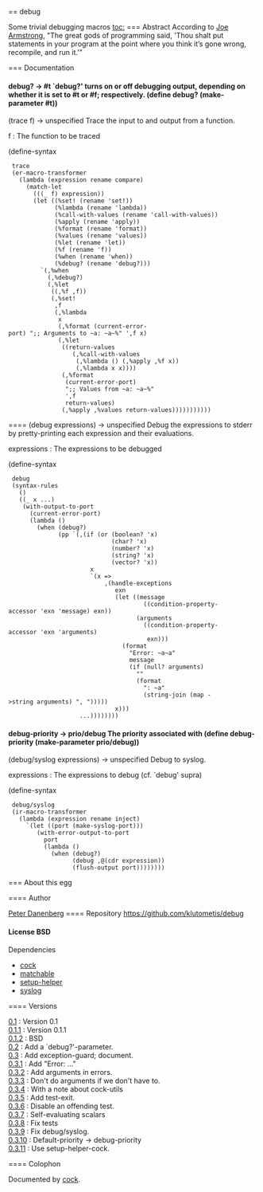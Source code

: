 == debug

Some trivial debugging macros
[[toc:]]
=== Abstract
According to [[http://books.google.com/books?id=nneBa6-mWfgC&lpg=PA227&ots=gEvyGdNW3u&dq=%22thou%20shalt%20put%20printf%22&pg=PA227#v=onepage&q=%22thou%20shalt%20put%20printf%22&f=false|Joe Armstrong]], "The great gods of programming said, 'Thou shalt put {{printf}}
statements in your program at the point where you think it’s gone
wrong, recompile, and run it.'"


=== Documentation
==== {{debug?}}
<parameter>debug? → #t</parameter>
`debug?' turns on or off debugging output, depending on whether
it is set to #t or #f; respectively.
<enscript highlight="scheme">(define debug? (make-parameter #t))
</enscript>
==== {{trace}}
<syntax>(trace f) → unspecified</syntax>
Trace the input to and output from a function.
; f : The function to be traced
<enscript highlight="scheme">(define-syntax
  trace
  (er-macro-transformer
    (lambda (expression rename compare)
      (match-let
        (((_ f) expression))
        (let ((%set! (rename 'set!))
              (%lambda (rename 'lambda))
              (%call-with-values (rename 'call-with-values))
              (%apply (rename 'apply))
              (%format (rename 'format))
              (%values (rename 'values))
              (%let (rename 'let))
              (%f (rename 'f))
              (%when (rename 'when))
              (%debug? (rename 'debug?)))
          `(,%when
            (,%debug?)
            (,%let
             ((,%f ,f))
             (,%set!
              ,f
              (,%lambda
               x
               (,%format (current-error-port) ";; Arguments to ~a: ~a~%" ',f x)
               (,%let
                ((return-values
                   (,%call-with-values
                    (,%lambda () (,%apply ,%f x))
                    (,%lambda x x))))
                (,%format
                 (current-error-port)
                 ";; Values from ~a: ~a~%"
                 ',f
                 return-values)
                (,%apply ,%values return-values)))))))))))
</enscript>
==== {{debug}}
<syntax>(debug expressions) → unspecified</syntax>
Debug the expressions to stderr by pretty-printing each
expression and their evaluations.
; expressions : The expressions to be debugged
<enscript highlight="scheme">(define-syntax
  debug
  (syntax-rules
    ()
    ((_ x ...)
     (with-output-to-port
       (current-error-port)
       (lambda ()
         (when (debug?)
               (pp `(,(if (or (boolean? 'x)
                              (char? 'x)
                              (number? 'x)
                              (string? 'x)
                              (vector? 'x))
                        x
                        `(x =>
                            ,(handle-exceptions
                               exn
                               (let ((message
                                       ((condition-property-accessor 'exn 'message) exn))
                                     (arguments
                                       ((condition-property-accessor 'exn 'arguments)
                                        exn)))
                                 (format
                                   "Error: ~a~a"
                                   message
                                   (if (null? arguments)
                                     ""
                                     (format
                                       ": ~a"
                                       (string-join (map ->string arguments) ", ")))))
                               x)))
                     ...))))))))
</enscript>
==== {{debug-priority}}
<parameter>debug-priority → prio/debug</parameter>
The priority associated with {{debug/syslog}}
<enscript highlight="scheme">(define debug-priority (make-parameter prio/debug))
</enscript>
==== {{debug/syslog}}
<syntax>(debug/syslog expressions) → unspecified</syntax>
Debug to syslog.
; expressions : The expressions to debug (cf. `debug' supra)
<enscript highlight="scheme">(define-syntax
  debug/syslog
  (ir-macro-transformer
    (lambda (expression rename inject)
      `(let ((port (make-syslog-port)))
         (with-error-output-to-port
           port
           (lambda ()
             (when (debug?)
                   (debug ,@(cdr expression))
                   (flush-output port))))))))
</enscript>
=== About this egg

==== Author

[[/users/klutometis|Peter Danenberg]]
==== Repository
[[https://github.com/klutometis/debug]]
==== License
BSD
==== Dependencies
* [[cock]]
* [[matchable]]
* [[setup-helper]]
* [[syslog]]

==== Versions
; [[https://github.com/klutometis/debug/releases/tag/0.1|0.1]] : Version 0.1
; [[https://github.com/klutometis/debug/releases/tag/0.1.1|0.1.1]] : Version 0.1.1
; [[https://github.com/klutometis/debug/releases/tag/0.1.2|0.1.2]] : BSD
; [[https://github.com/klutometis/debug/releases/tag/0.2|0.2]] : Add a `debug?'-parameter.
; [[https://github.com/klutometis/debug/releases/tag/0.3|0.3]] : Add exception-guard; document.
; [[https://github.com/klutometis/debug/releases/tag/0.3.1|0.3.1]] : Add "Error: ..."
; [[https://github.com/klutometis/debug/releases/tag/0.3.2|0.3.2]] : Add arguments in errors.
; [[https://github.com/klutometis/debug/releases/tag/0.3.3|0.3.3]] : Don't do arguments if we don't have to.
; [[https://github.com/klutometis/debug/releases/tag/0.3.4|0.3.4]] : With a note about cock-utils
; [[https://github.com/klutometis/debug/releases/tag/0.3.5|0.3.5]] : Add test-exit.
; [[https://github.com/klutometis/debug/releases/tag/0.3.6|0.3.6]] : Disable an offending test.
; [[https://github.com/klutometis/debug/releases/tag/0.3.7|0.3.7]] : Self-evaluating scalars
; [[https://github.com/klutometis/debug/releases/tag/0.3.8|0.3.8]] : Fix tests
; [[https://github.com/klutometis/debug/releases/tag/0.3.9|0.3.9]] : Fix debug/syslog.
; [[https://github.com/klutometis/debug/releases/tag/0.3.10|0.3.10]] : Default-priority -> debug-priority
; [[https://github.com/klutometis/debug/releases/tag/0.3.11|0.3.11]] : Use setup-helper-cock.
==== Colophon

Documented by [[/egg/cock|cock]].